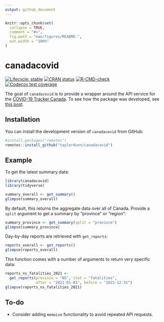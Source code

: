 ```yaml
---
output: github_document
---
```


<!-- README.md is generated from README.Rmd. Please edit that file -->

```r
knitr::opts_chunk$set(
  collapse = TRUE,
  comment = "#>",
  fig.path = "man/figures/README-",
  out.width = "100%"
)
```

# canadacovid

<!-- badges: start -->
[![Lifecycle: stable](https://img.shields.io/badge/lifecycle-stable-brightgreen.svg)](https://lifecycle.r-lib.org/articles/stages.html#stable)
[![CRAN status](https://www.r-pkg.org/badges/version/canadacovid)](https://CRAN.R-project.org/package=canadacovid)
[![R-CMD-check](https://github.com/taylordunn/canadacovid/workflows/R-CMD-check/badge.svg)](https://github.com/taylordunn/canadacovid/actions)
[![Codecov test coverage](https://codecov.io/gh/taylordunn/canadacovid/branch/main/graph/badge.svg)](https://app.codecov.io/gh/taylordunn/canadacovid?branch=main)
<!-- badges: end -->

The goal of `canadacovid` is to provide a wrapper around the API service for the [COVID-19 Tracker Canada](https://covid19tracker.ca/).
To see how the package was developed, see [this post](https://tdunn.ca/posts/2021-12-30-canada-covid-19-data-in-r-creating-a-package/).

## Installation

You can install the development version of `canadacovid` from GitHub:

``` r
#install.packages("remotes")
remotes::install_github("taylordunn/canadacovid")
```

## Example

To get the latest summary data:

```r
library(canadacovid)
library(tidyverse)

summary_overall <- get_summary()
glimpse(summary_overall)
```

By default, this returns the aggregate data over all of Canada.
Provide a `split` argument to get a summary by "province" or "region":

```r
summary_province <- get_summary(split = "province")
glimpse(summary_province)
```

Day-by-day reports are retrieved with `get_reports`:

```r
reports_overall <- get_reports()
glimpse(reports_overall)
```

This function comes with a number of arguments to return very specific data:

```r
reports_ns_fatalities_2021 <-
  get_reports(province = "NS", stat = "fatalities",
              after = "2021-01-01", before = "2021-12-31")
glimpse(reports_ns_fatalities_2021)
```

## To-do

* Consider adding `memoise` functionality to avoid repeated API requests.
